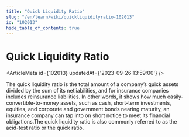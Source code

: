 ```yaml
---
title: "Quick Liquidity Ratio"
slug: "/en/learn/wiki/quickliquidityratio-102013"
id: "102013"
hide_table_of_contents: true
---
```



# Quick Liquidity Ratio

<ArticleMeta id={102013} updatedAt={'2023-09-26 13:59:00'} />
<div className='border-solid border-b border-t-0 my-4 border-[var(--ifm-color-gray-300)]' />

The quick liquidity ratio is the total amount of a company’s quick assets divided by the sum of its netliabilities, and for insurance companies includes reinsurance liabilities. In other words, it shows how much easily-convertible-to-money assets, such as cash, short-term investments, equities, and corporate and government bonds nearing maturity, an insurance company can tap into on short notice to meet its financial obligations.The quick liquidity ratio is also commonly referred to as the acid-test ratio or the quick ratio.
